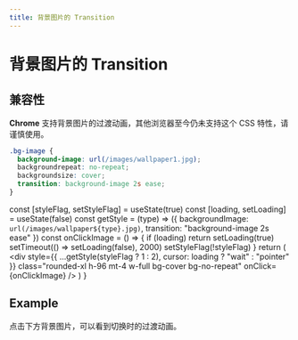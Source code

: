 ```yaml
---
title: 背景图片的 Transition
---
```


# 背景图片的 Transition

## 兼容性

**Chrome** 支持背景图片的过渡动画，其他浏览器至今仍未支持这个 CSS 特性，请谨慎使用。

```css filename=".css" showLineNumbers  {2,5}
.bg-image {
  background-image: url(/images/wallpaper1.jpg);
  backgroundrepeat: no-repeat;
  backgroundsize: cover;
  transition: background-image 2s ease;
}
```

  const [styleFlag, setStyleFlag] = useState(true)
  const [loading, setLoading] = useState(false)
  const getStyle = (type) => ({
    backgroundImage: `url(/images/wallpaper${type}.jpg)`,
    transition: "background-image 2s ease"
  })
  const onClickImage = () => {
    if (loading) return
    setLoading(true)
    setTimeout(() => setLoading(false), 2000)
    setStyleFlag(!styleFlag)
  }
  return (
    <div
      style={{ ...getStyle(styleFlag ? 1 : 2), cursor: loading ? "wait" : "pointer" }}
      class="rounded-xl h-96 mt-4 w-full bg-cover bg-no-repeat"
      onClick={onClickImage}
    />
  )
}

## Example

点击下方背景图片，可以看到切换时的过渡动画。

<BgImageShowCase />
